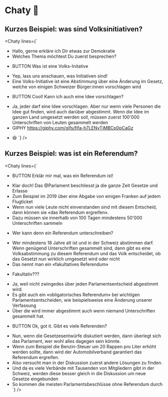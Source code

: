 
# Chaty 💬

## Kurzes Beispiel: was sind Volksinitiativen?

<Chaty
  lines={`
- Hallo, gerne erkläre ich Dir etwas zur Demokratie
- Welches Thema möchtest Du zuerst besprechen?
* BUTTON Was ist eine Volks-Initative
- Yep, lass uns anschauen, was Initiativen sind!
- Eine Volks-Initiative ist eine Abstimmung über eine Änderung im Gesetz, welche von einigen Schweizer Bürger:innen vorschlagen wird
* BUTTON Cool! Kann ich auch eine Idee vorschlagen?
- Ja, jeder darf eine Idee vorschlagen. Aber nur wenn viele Personen die Idee gut finden, wird auch darüber abgestimmt. Wenn die Idee im ganzen Land umgesetzt werden soll, müssen zuerst 100'000 Unterschriften von Leuten gesammelt werden
- GIPHY https://giphy.com/gifs/fifa-h7LENyTiMBCp0pCaGz
* 😆
`}
/>

## Kurzes Beispiel: was ist ein Referendum?

<Chaty
  lines={`
* BUTTON Erklär mir mal, was ein Referendum ist!
- Klar doch! Das @Parlament beschliesst ja die ganze Zeit Gesetze und Erlasse
- Zum Beispiel im 2019 über eine Abgabe von einigen Franken auf jedem Flugticket
- Wenn nun viele Leute nicht einverstanden sind mit diesem Entscheid, dann können sie «das Referendum ergreifen». 
- Dazu müssen sie innerhalb von 100 Tagen mindestens 50'000 Unterschriften sammeln
* Wer kann denn ein Referendum unterschreiben?
- Wer mindestens 18 Jahre alt ist und in der Schweiz abstimmen darf. Wenn genügend Unterschriften gesammelt sind, dann gibt es eine Volksabstimmung zu diesem Referendum und das Volk entscheidet, ob das Gesetzt nun wirklich umgesetzt wird oder nicht
- Das nennt man ein «fakultatives Referendum»
* Fakultativ???
- Ja, weil nicht zwingedes über jeden Parlamentsentscheid abgestimmt wird.
- Es gibt auch ein «obligatorisches Referendum» bei wichtigen Parlamentsentscheiden, wie beispielsweise eine Änderung unserer Verfassung
- Über die wird immer abgestimmt auch wenn niemand Unterschriften gesammelt hat.
* BUTTON Ok, got it. Gibt es viele Referenden?
- Nun, wenn die Gesetzesentwürfe diskutiert werden, dann überlegt sich das Parlament, wer wohl alles dagegen sein könnte. 
- Wenn zum Beispiel die Benzin-Steuer um 20 Rappen pro Liter erhöht werden sollte, dann wird der Automobilverband garantiert das Referendum ergreifen. 
- Also versucht man in der Diskussion zuerst andere Lösungen zu finden. 
- Und da es viele Verbände mit Tausenden von Mitgliedern gibt in der Schweiz, werden diese besser gleich in die Diskussion um neue Gesetze eingebunden
- So kommen die meisten Parlamentsbeschlüsse ohne Referendum durch
`}
/>

